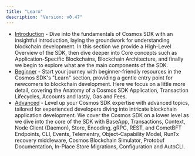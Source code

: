```yaml
---
title: "Learn"
description: "Version: v0.47"
---
```


* [Introduction](/v0.47/learn/intro/overview) - Dive into the fundamentals of Cosmos SDK with an insightful introduction, laying the groundwork for understanding blockchain development. In this section we provide a High-Level Overview of the SDK, then dive deeper into Core concepts such as Application-Specific Blockchains, Blockchain Architecture, and finally we begin to explore what are the main components of the SDK.
* [Beginner](/v0.47/learn/beginner/overview-app) - Start your journey with beginner-friendly resources in the Cosmos SDK's "Learn" section, providing a gentle entry point for newcomers to blockchain development. Here we focus on a little more detail, covering the Anatomy of a Cosmos SDK Application, Transaction Lifecycles, Accounts and lastly, Gas and Fees.
* [Advanced](/v0.47/learn/advanced/baseapp) - Level up your Cosmos SDK expertise with advanced topics, tailored for experienced developers diving into intricate blockchain application development. We cover the Cosmos SDK on a lower level as we dive into the core of the SDK with BaseApp, Transactions, Context, Node Client (Daemon), Store, Encoding, gRPC, REST, and CometBFT Endpoints, CLI, Events, Telementry, Object-Capability Model, RunTx recovery middleware, Cosmos Blockchain Simulator, Protobuf Documentation, In-Place Store Migrations, Configuration and AutoCLI.
